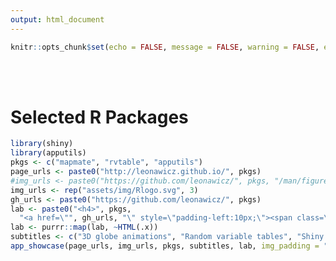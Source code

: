 ```yaml
---
output: html_document
---
```


```r
knitr::opts_chunk$set(echo = FALSE, message = FALSE, warning = FALSE, error = FALSE, tidy = TRUE)
```

<br><br>

# Selected R Packages

```r
library(shiny)
library(apputils)
pkgs <- c("mapmate", "rvtable", "apputils")
page_urls <- paste0("http://leonawicz.github.io/", pkgs)
#img_urls <- paste0("https://github.com/leonawicz/", pkgs, "/man/figures/pkg_icon.svg")
img_urls <- rep("assets/img/Rlogo.svg", 3)
gh_urls <- paste0("https://github.com/leonawicz/", pkgs)
lab <- paste0("<h4>", pkgs,
  "<a href=\"", gh_urls, "\" style=\"padding-left:10px;\"><span class=\"fa fa-github fa-lg\"></span></a></h4>")
lab <- purrr::map(lab, ~HTML(.x))
subtitles <- c("3D globe animations", "Random variable tables", "Shiny app utilities")
app_showcase(page_urls, img_urls, pkgs, subtitles, lab, img_padding = "10px")
```
